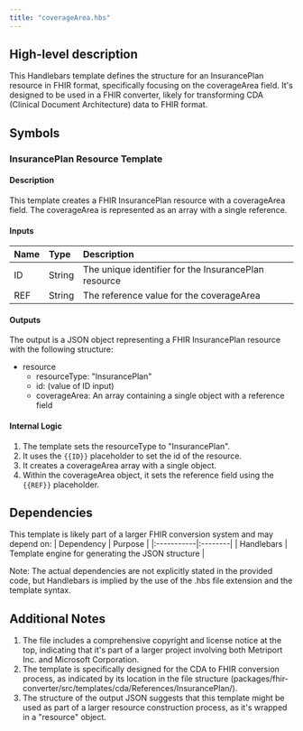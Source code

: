 ```yaml
---
title: "coverageArea.hbs"
---
```


## High-level description
This Handlebars template defines the structure for an InsurancePlan resource in FHIR format, specifically focusing on the coverageArea field. It's designed to be used in a FHIR converter, likely for transforming CDA (Clinical Document Architecture) data to FHIR format.

## Symbols

### InsurancePlan Resource Template
#### Description
This template creates a FHIR InsurancePlan resource with a coverageArea field. The coverageArea is represented as an array with a single reference.

#### Inputs
| Name | Type | Description |
|:-----|:-----|:------------|
| ID | String | The unique identifier for the InsurancePlan resource |
| REF | String | The reference value for the coverageArea |

#### Outputs
The output is a JSON object representing a FHIR InsurancePlan resource with the following structure:
- resource
  - resourceType: "InsurancePlan"
  - id: (value of ID input)
  - coverageArea: An array containing a single object with a reference field

#### Internal Logic
1. The template sets the resourceType to "InsurancePlan".
2. It uses the `{{ID}}` placeholder to set the id of the resource.
3. It creates a coverageArea array with a single object.
4. Within the coverageArea object, it sets the reference field using the `{{REF}}` placeholder.

## Dependencies
This template is likely part of a larger FHIR conversion system and may depend on:
| Dependency | Purpose |
|:-----------|:--------|
| Handlebars | Template engine for generating the JSON structure |

Note: The actual dependencies are not explicitly stated in the provided code, but Handlebars is implied by the use of the .hbs file extension and the template syntax.

## Additional Notes
1. The file includes a comprehensive copyright and license notice at the top, indicating that it's part of a larger project involving both Metriport Inc. and Microsoft Corporation.
2. The template is specifically designed for the CDA to FHIR conversion process, as indicated by its location in the file structure (packages/fhir-converter/src/templates/cda/References/InsurancePlan/).
3. The structure of the output JSON suggests that this template might be used as part of a larger resource construction process, as it's wrapped in a "resource" object.